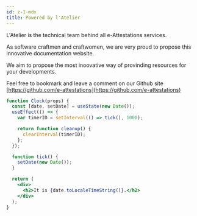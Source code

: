 ```yaml
---
id: z-1-mdx
title: Powered by l'Atelier
---
```


L'Atelier is the technical team behind all e-Attestations services.

As software craftmen and craftwomen, we are very proud to propose this innovative documentation website.

We aim to propose the most inoovative way of provinding resources for your developments. 

Feel free to bookmark and leave a comment on our Github site [https://github.com/e-attestations](https://github.com/e-attestations)


```jsx live
function Clock(props) {
  const [date, setDate] = useState(new Date());
  useEffect(() => {
    var timerID = setInterval(() => tick(), 1000);

    return function cleanup() {
      clearInterval(timerID);
    };
  });

  function tick() {
    setDate(new Date());
  }

  return (
    <div>
      <h2>It is {date.toLocaleTimeString()}.</h2>
    </div>
  );
}
```
